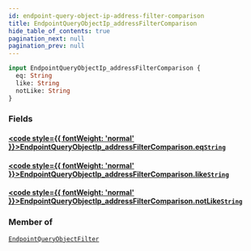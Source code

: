 ```yaml
---
id: endpoint-query-object-ip-address-filter-comparison
title: EndpointQueryObjectIp_addressFilterComparison
hide_table_of_contents: true
pagination_next: null
pagination_prev: null
---
```








 

```graphql
input EndpointQueryObjectIp_addressFilterComparison {
  eq: String
  like: String
  notLike: String
}
```


### Fields

#### [<code style={{ fontWeight: 'normal' }}>EndpointQueryObjectIp_addressFilterComparison.<b>eq</b></code>](#)<Bullet />[`String`](/graphql/scalars/string) <Badge class="secondary" text="scalar"/>
> 
> 

#### [<code style={{ fontWeight: 'normal' }}>EndpointQueryObjectIp_addressFilterComparison.<b>like</b></code>](#)<Bullet />[`String`](/graphql/scalars/string) <Badge class="secondary" text="scalar"/>
> 
> 

#### [<code style={{ fontWeight: 'normal' }}>EndpointQueryObjectIp_addressFilterComparison.<b>notLike</b></code>](#)<Bullet />[`String`](/graphql/scalars/string) <Badge class="secondary" text="scalar"/>
> 
> 



### Member of

[`EndpointQueryObjectFilter`](/graphql/inputs/endpoint-query-object-filter)  <Badge className="secondary" text="input"/>



